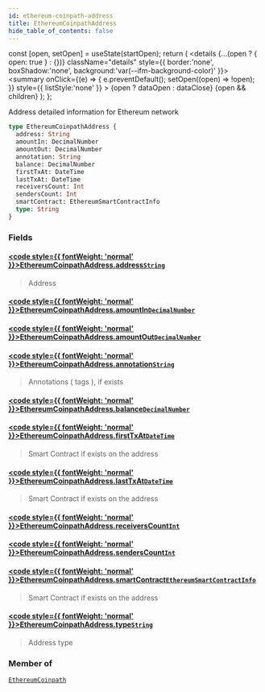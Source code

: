 ```yaml
---
id: ethereum-coinpath-address
title: EthereumCoinpathAddress
hide_table_of_contents: false
---
```







  const [open, setOpen] = useState(startOpen);
  return (
    <details {...(open ? { open: true } : {})} className="details" style={{ border:'none', boxShadow:'none', background:'var(--ifm-background-color)' }}>
      <summary
        onClick={(e) => {
          e.preventDefault();
          setOpen((open) => !open);
        }}
        style={{ listStyle:'none' }}
      >
      {open ? dataOpen : dataClose}
      </summary>
      {open && children}
    </details>
  );
};








Address detailed information for Ethereum network


```graphql
type EthereumCoinpathAddress {
  address: String
  amountIn: DecimalNumber
  amountOut: DecimalNumber
  annotation: String
  balance: DecimalNumber
  firstTxAt: DateTime
  lastTxAt: DateTime
  receiversCount: Int
  sendersCount: Int
  smartContract: EthereumSmartContractInfo
  type: String
}
```




### Fields

#### [<code style={{ fontWeight: 'normal' }}>EthereumCoinpathAddress.<b>address</b></code>](#)<Bullet />[`String`](/docs/v1/graphql-reference/scalars/string) <Badge class="badge badge--secondary" text="scalar"/> 
> 
> 
> Address
> 

#### [<code style={{ fontWeight: 'normal' }}>EthereumCoinpathAddress.<b>amountIn</b></code>](#)<Bullet />[`DecimalNumber`](/docs/v1/graphql-reference/scalars/decimal-number) <Badge class="badge badge--secondary" text="scalar"/> 
> 
> 
> 
> 

#### [<code style={{ fontWeight: 'normal' }}>EthereumCoinpathAddress.<b>amountOut</b></code>](#)<Bullet />[`DecimalNumber`](/docs/v1/graphql-reference/scalars/decimal-number) <Badge class="badge badge--secondary" text="scalar"/> 
> 
> 
> 
> 

#### [<code style={{ fontWeight: 'normal' }}>EthereumCoinpathAddress.<b>annotation</b></code>](#)<Bullet />[`String`](/docs/v1/graphql-reference/scalars/string) <Badge class="badge badge--secondary" text="scalar"/> 
> 
> 
> Annotations ( tags ), if exists
> 

#### [<code style={{ fontWeight: 'normal' }}>EthereumCoinpathAddress.<b>balance</b></code>](#)<Bullet />[`DecimalNumber`](/docs/v1/graphql-reference/scalars/decimal-number) <Badge class="badge badge--secondary" text="scalar"/> 
> 
> 
> 
> 

#### [<code style={{ fontWeight: 'normal' }}>EthereumCoinpathAddress.<b>firstTxAt</b></code>](#)<Bullet />[`DateTime`](/docs/v1/graphql-reference/objects/date-time) <Badge class="badge badge--secondary" text="object"/> 
> 
> 
> Smart Contract if exists on the address
> 

#### [<code style={{ fontWeight: 'normal' }}>EthereumCoinpathAddress.<b>lastTxAt</b></code>](#)<Bullet />[`DateTime`](/docs/v1/graphql-reference/objects/date-time) <Badge class="badge badge--secondary" text="object"/> 
> 
> 
> Smart Contract if exists on the address
> 

#### [<code style={{ fontWeight: 'normal' }}>EthereumCoinpathAddress.<b>receiversCount</b></code>](#)<Bullet />[`Int`](/docs/v1/graphql-reference/scalars/int) <Badge class="badge badge--secondary" text="scalar"/> 
> 
> 
> 
> 

#### [<code style={{ fontWeight: 'normal' }}>EthereumCoinpathAddress.<b>sendersCount</b></code>](#)<Bullet />[`Int`](/docs/v1/graphql-reference/scalars/int) <Badge class="badge badge--secondary" text="scalar"/> 
> 
> 
> 
> 

#### [<code style={{ fontWeight: 'normal' }}>EthereumCoinpathAddress.<b>smartContract</b></code>](#)<Bullet />[`EthereumSmartContractInfo`](/docs/v1/graphql-reference/objects/ethereum-smart-contract-info) <Badge class="badge badge--secondary" text="object"/> 
> 
> 
> Smart Contract if exists on the address
> 

#### [<code style={{ fontWeight: 'normal' }}>EthereumCoinpathAddress.<b>type</b></code>](#)<Bullet />[`String`](/docs/v1/graphql-reference/scalars/string) <Badge class="badge badge--secondary" text="scalar"/> 
> 
> 
> Address type
> 



### Member of

[`EthereumCoinpath`](/docs/v1/graphql-reference/objects/ethereum-coinpath)  <Badge class="secondary" text="object"/>

